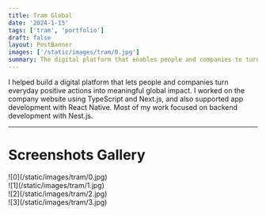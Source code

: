 ```yaml
---
title: Tram Global
date: '2024-1-15'
tags: ['tram', 'portfolio']
draft: false
layout: PostBanner
images: ['/static/images/tram/0.jpg']
summary: The digital platform that enables people and companies to turn everyday positive actions into valuable and scalable global change.
---
```


I helped build a digital platform that lets people and companies turn everyday positive actions into meaningful global impact. I worked on the company website using TypeScript and Next.js, and also supported app development with React Native. Most of my work focused on backend development with Nest.js.

---

# Screenshots Gallery

<div className="-mx-2 flex flex-wrap overflow-hidden xl:-mx-2">
  <div className="my-1 w-full overflow-hidden px-2 xl:my-1 xl:w-1/2 xl:px-2">
    ![0](/static/images/tram/0.jpg)
  </div>
  <div className="my-1 w-full overflow-hidden px-2 xl:my-1 xl:w-1/2 xl:px-2">
    ![1](/static/images/tram/1.jpg)
  </div>
  <div className="my-1 w-full overflow-hidden px-2 xl:my-1 xl:w-1/2 xl:px-2">
    ![2](/static/images/tram/2.jpg)
  </div>
  <div className="my-1 w-full overflow-hidden px-2 xl:my-1 xl:w-1/2 xl:px-2">
    ![3](/static/images/tram/3.jpg)
  </div>
</div>
